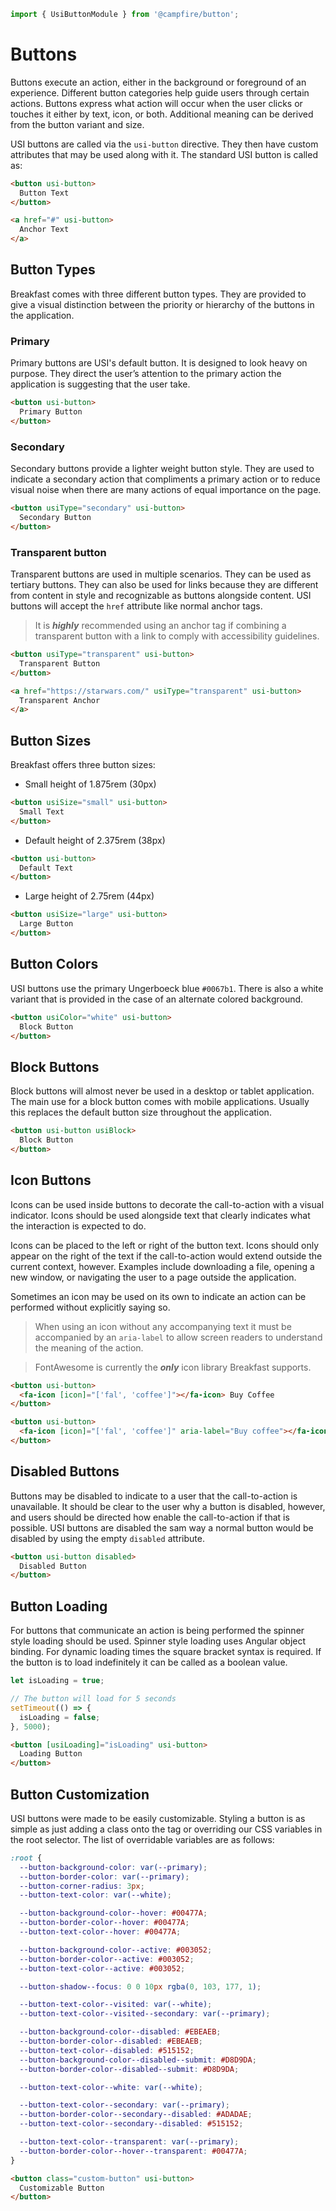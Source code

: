 ```ts
import { UsiButtonModule } from '@campfire/button';
```

# Buttons
Buttons execute an action, either in the background or foreground of an experience. Different button
categories help guide users through certain actions. Buttons express what action will occur when the
user clicks or touches it either by text, icon, or both. Additional meaning can be derived from the
button variant and size.

USI buttons are called via the `usi-button` directive. They then have custom attributes that may be used along with it.
The standard USI button is called as:

```html
<button usi-button>
  Button Text
</button>

<a href="#" usi-button>
  Anchor Text
</a>
```

## Button Types
Breakfast comes with three different button types. They are provided to give a visual distinction between the
priority or hierarchy of the buttons in the application.

### Primary
Primary buttons are USI's default button. It is designed to look heavy on purpose. They direct the user’s attention to
the primary action the application is suggesting that the user take.

```html
<button usi-button>
  Primary Button
</button>
```

### Secondary
Secondary buttons provide a lighter weight button style. They are used to indicate a secondary action that compliments a
primary action or to reduce visual noise when there are many actions of equal importance on the page.

```html
<button usiType="secondary" usi-button>
  Secondary Button
</button>
```

### Transparent button
Transparent buttons are used in multiple scenarios. They can be used as tertiary buttons. They can also be used for
links because they are different from content in style and recognizable as buttons alongside content. USI buttons will
accept the `href` attribute like normal anchor tags.

> It is ***highly*** recommended using an anchor tag if combining a transparent button with a link to comply with
> accessibility guidelines.

```html
<button usiType="transparent" usi-button>
  Transparent Button
</button>

<a href="https://starwars.com/" usiType="transparent" usi-button>
  Transparent Anchor
</a>
```

## Button Sizes
Breakfast offers three button sizes:
- Small height of 1.875rem (30px)

```html
<button usiSize="small" usi-button>
  Small Text
</button>
```

- Default height of 2.375rem (38px)

```html
<button usi-button>
  Default Text
</button>
```

- Large height of 2.75rem (44px)

```html
<button usiSize="large" usi-button>
  Large Button
</button>
```

## Button Colors
USI buttons use the primary Ungerboeck blue `#0067b1`. There is also a white variant that is provided in the case of an
alternate colored background.

```html
<button usiColor="white" usi-button>
  Block Button
</button>
```

## Block Buttons
Block buttons will almost never be used in a desktop or tablet application. The main use for a block button comes with
mobile applications. Usually this replaces the default button size throughout the application.

```html
<button usi-button usiBlock>
  Block Button
</button>
```

## Icon Buttons
Icons can be used inside buttons to decorate the call-to-action with a visual indicator. Icons should be used alongside
text that clearly indicates what the interaction is expected to do.

Icons can be placed to the left or right of the button text. Icons should only appear on the right of the text if the
call-to-action would extend outside the current context, however. Examples include downloading a file, opening a new
window, or navigating the user to a page outside the application.

Sometimes an icon may be used on its own to indicate an action can be performed without explicitly saying so.
> When using an icon without any accompanying text it must be accompanied by an `aria-label` to allow screen readers to
> understand the meaning of the action.

> FontAwesome is currently the ***only*** icon library Breakfast supports.

```html
<button usi-button>
  <fa-icon [icon]="['fal', 'coffee']"></fa-icon> Buy Coffee
</button>

<button usi-button>
  <fa-icon [icon]="['fal', 'coffee']" aria-label="Buy coffee"></fa-icon>
</button>
```

## Disabled Buttons
Buttons may be disabled to indicate to a user that the call-to-action is unavailable. It should be clear to the user
why a button is disabled, however, and users should be directed how enable the call-to-action if that is possible.
USI buttons are disabled the sam way a normal button would be disabled by using the empty `disabled` attribute.

```html
<button usi-button disabled>
  Disabled Button
</button>
```

## Button Loading
For buttons that communicate an action is being performed the spinner style loading should be used. Spinner style loading uses Angular object binding. For dynamic
loading times the square bracket syntax is required. If the button is to load indefinitely it can be called as a boolean value.

```ts
let isLoading = true;

// The button will load for 5 seconds
setTimeout(() => {
  isLoading = false;
}, 5000);
```

```html
<button [usiLoading]="isLoading" usi-button>
  Loading Button
</button>
```

## Button Customization
USI buttons were made to be easily customizable. Styling a button is as simple as just adding a class onto the tag or
overriding our CSS variables in the root selector. The list of overridable variables are as follows:

```css
:root {
  --button-background-color: var(--primary);
  --button-border-color: var(--primary);
  --button-corner-radius: 3px;
  --button-text-color: var(--white);

  --button-background-color--hover: #00477A;
  --button-border-color--hover: #00477A;
  --button-text-color--hover: #00477A;

  --button-background-color--active: #003052;
  --button-border-color--active: #003052;
  --button-text-color--active: #003052;

  --button-shadow--focus: 0 0 10px rgba(0, 103, 177, 1);

  --button-text-color--visited: var(--white);
  --button-text-color--visited--secondary: var(--primary);

  --button-background-color--disabled: #EBEAEB;
  --button-border-color--disabled: #EBEAEB;
  --button-text-color--disabled: #515152;
  --button-background-color--disabled--submit: #D8D9DA;
  --button-border-color--disabled--submit: #D8D9DA;

  --button-text-color--white: var(--white);

  --button-text-color--secondary: var(--primary);
  --button-border-color--secondary--disabled: #ADADAE;
  --button-text-color--secondary--disabled: #515152;

  --button-text-color--transparent: var(--primary);
  --button-border-color--hover--transparent: #00477A;
}
```


```html
<button class="custom-button" usi-button>
  Customizable Button
</button>
```
